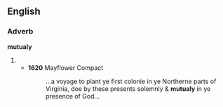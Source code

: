 ==English==

===Adverb===
'''mutualy'''

# {{archaic spelling of|[[mutually]]}}
#* '''1620''' Mayflower Compact
#*: ...a voyage to plant ye first colonie in ye Northerne parts of Virginia, doe by these presents solemnly & '''mutualy''' in ye presence of God...